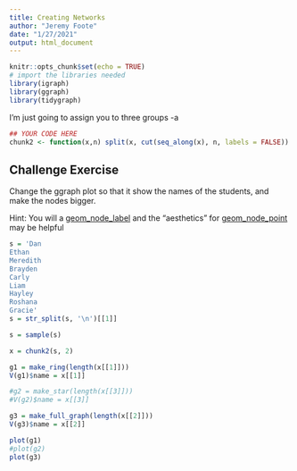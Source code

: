 ```yaml
---
title: Creating Networks
author: "Jeremy Foote"
date: "1/27/2021"
output: html_document
---
```


```r
knitr::opts_chunk$set(echo = TRUE)
# import the libraries needed
library(igraph)
library(ggraph)
library(tidygraph)
```

I'm just going to assign you to three groups -a 
```r
## YOUR CODE HERE
chunk2 <- function(x,n) split(x, cut(seq_along(x), n, labels = FALSE)) 
```


## Challenge Exercise

Change the ggraph plot so that it show the names of the students, and make the nodes bigger.

Hint: You will a [geom_node_label](https://ggraph.data-imaginist.com/reference/geom_node_text.html) and the "aesthetics" for [geom_node_point](https://ggraph.data-imaginist.com/reference/geom_node_point.html) may be helpful

```r
s = 'Dan
Ethan
Meredith
Brayden
Carly
Liam
Hayley
Roshana
Gracie'
s = str_split(s, '\n')[[1]]

s = sample(s)

x = chunk2(s, 2)
```

```r
g1 = make_ring(length(x[[1]]))
V(g1)$name = x[[1]]

#g2 = make_star(length(x[[3]]))
#V(g2)$name = x[[3]]

g3 = make_full_graph(length(x[[2]]))
V(g3)$name = x[[2]]

plot(g1)
#plot(g2)
plot(g3)
```



